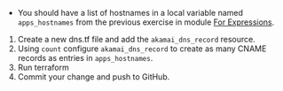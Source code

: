 - You should have a list of hostnames in a local variable named `apps_hostnames` from the previous exercise in module [For Expressions](/terraform/8c-for-loops#exercises).

1. Create a new dns.tf file and add the `akamai_dns_record` resource.
2. Using `count` configure `akamai_dns_record` to create as many CNAME records as entries in `apps_hostnames`.
3. Run terraform
4. Commit your change and push to GitHub. 